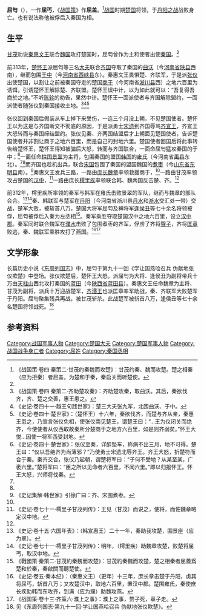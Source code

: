 {{Infobox 先秦人物
|名称=屈匄
|图像=
|图说=
|别称=屈丐、屈盖
|姓=芈
|氏=屈
|名=匄
|字=
|别名=
|别字=
|谥号=
|时代=战国
|国家=楚国
|身份=
}}

'''屈匄'''（{{Bd|？||前312年||Q}}），一作'''屈丐'''，《[[战国策|战国策]]》作'''屈盖'''。<ref name="战国策">《战国策·卷四·秦策二·甘茂约秦魏而攻楚》：甘茂约秦、魏而攻楚。楚之相秦（应为拒秦）者屈盖，为楚和于秦，秦启关而听楚使。</ref>[[战国|战国]]时期[[楚国|楚国]]将领，于[[丹阳、蓝田之战|丹阳之战]]战败身亡。也有说法称他被俘后入秦国为相。

== 生平 ==
[[甘茂|甘茂]]劝说[[秦惠文王|秦惠文王]]联合[[魏国_(战国)|魏国]]攻打楚国时，屈匄曾作为主和使者出使[[秦国|秦国]]。<ref name="战国策"/>

前313年，[[楚怀王|楚怀王]]派屈匄等三名[[大夫_(官名)|大夫]]联合[[齐国|齐国]]夺取了秦国的[[曲沃|曲沃]]（今[[河南省|河南省]][[陕县|陕县]]西南），继而包围[[于中|于中]]（今[[河南省|河南省]][[西峡县|西峡县]]东）。秦惠文王畏惧楚、齐联军，于是派[[张仪|张仪]]出使楚国，以割让之前被秦国夺走的楚国[[商于|商于]]（今河南省[[淅川县|淅川县]]西）之地六百里为诱饵，引诱楚怀王解除楚、齐联盟。楚怀王误中计，以为如此就可以：“吾复得吾商於之地。”不听[[陈轸|陈轸]]的劝告，果然中计。楚怀王一面派使者与齐国解除盟约，一面派使者随张仪到秦国接收土地。<ref>《战国策·卷四·秦策二·齐助楚攻秦》：齐助楚攻秦，取曲沃。其后，秦欲伐齐，齐、楚之交善，惠王患之。</ref><ref>《史记·卷四十一·越王句践世家》：楚三大夫张九军，北围曲沃、于中。</ref><ref>《史记·卷四十·楚世家》：（楚怀王）十六年，秦欲伐齐，而楚与齐从亲，秦惠王患之，乃宣言张仪免相，使张仪南见楚王，谓楚王曰：“…王为仪闭关而绝齐，今使使者从仪西取故秦所分楚商于之地方六百里，如是则齐弱矣。”怀王大悦…因使一将军西受封地。</ref>

张仪回到秦国后假装从车上掉下来受伤，一连三个月没上朝，不见楚国使者。楚怀王以为这是与齐国断交不彻底的原因，于是派勇士[[宋遗|宋遗]]到齐国辱骂[[齐宣王|齐宣王]]，齐宣王大怒转而与秦国缔结盟约。张仪见秦、齐两国结盟后才上朝面见楚国使者，告诉楚国使者并非割让商于之地六百里，而是自己的封地六里。楚国使者回国后将此事转告给楚怀王，楚怀王得知被骗后大怒，转而与齐国联合，一面命屈匄猛攻秦国的于中；<ref>《史记·卷四十·楚世家》：张仪至秦，详醉坠车，称病不出三月，地不可得。楚王曰：“仪以吾绝齐为尚薄邪？”乃使勇士宋遗北辱齐王。齐王大怒，折楚符而合于秦。秦齐交合，张仪乃起朝，谓楚将军曰：“子何不受地？从某至某，广袤六里。”楚将军曰：“臣之所以见命者六百里，不闻六里。”即以归报怀王。怀王大怒，兴师将伐秦。</ref>一面任命[[柱国|柱国]][[景翠|景翠]]为主将，包围秦国的盟国[[韩国_(战国)|韩国]]的[[雍氏|雍氏]]（今河南省[[禹县|禹县]]东北）。<ref name="秦本纪"/><ref name="年表"/>而齐国也趁机出兵，联合[[宋国|宋国]]包围了秦国的盟国魏国的[[煮枣|煮枣]]（今[[山东省|山东省]][[东明县|东明县]]南）。<ref>《史记集解·韩世家》引徐广曰：齐、宋围煮枣。</ref>秦惠文王发兵三路，一路由[[庶长|庶长]][[魏章|魏章]]率领救援商于，<ref name="秦本纪"/>一路由甘茂率领攻占楚国的[[汉中郡|汉中]]，<ref>《史记·卷七十一·樗里子甘茂列传》：王见（甘茂）而说之，使将，而佐魏章略定汉中地。</ref>一路由庶长[[樗里疾|樗里疾]]率领联合韩、魏两国反击楚、齐。<ref name="秦本纪"/>

前312年，樗里疾所率领的秦军与韩军在雍氏击败景翠的军队，继而与魏章的部队会合。<ref name="年表">《史记·卷十五·六国年表》：（韩宣惠王）二十一年，秦助我攻楚，围景座（应为翠）。</ref><ref>《史记·卷七十一·樗里子甘茂列传》：明年，（樗里疾）助魏章攻楚，败楚将屈丐，取汉中地。</ref>秦、韩联军与楚军在[[丹阳_(楚国)|丹阳]]（今河南省淅川县[[丹水|丹水]]和[[淅水|淅水]]交汇处一带）交战，楚军大败，被斩首八万，楚国大将军屈匄及裨将军[[逢侯丑|逢侯丑]]等七十余名将领被俘，屈匄被俘后入秦为左丞相<ref>《戰國策·秦策二·甘茂約秦魏而攻楚》：甘茂約秦魏而攻楚，楚之相秦者屈蓋爲楚和於秦，秦啟關而聽楚使。</ref>。秦军乘胜夺取楚国汉中之地六百里，设立[[汉中郡|汉中郡]]。秦军同时联合魏军在[[濮水|濮水]]击败了包围煮枣的齐军，俘虏了齐将[[聲子|聲子]]，齐将[[匡章|匡章]]败逃，秦、魏联军乘胜攻打了[[燕国|燕国]]。<ref name="秦本纪">《史记·卷五·秦本纪》：（秦惠文王）（更年）十三年，庶长章击楚于丹阳，虏其将屈丐，斩首八万；又攻楚汉中，取地六百里，置汉中郡。楚围雍氏，秦使庶长疾助韩而东攻齐，到满（应为濮）助魏攻燕。</ref><ref>《战国策·卷十三·齐策六·濮上之事》：濮上之事，赘子死，章子走。</ref>

== 文学形象 ==
长篇历史小说《[[东周列国志|东周列国志]]》中，屈匄于第九十一回《学让国燕哙召兵 伪献地张仪欺楚》中登场。张仪欺楚后，楚怀王大怒，派屈匄为大将、逢侯丑为副将带兵十万由[[天柱山|天柱山]]西北攻打秦国的[[蓝田县|蓝田]]（今[[陕西省|陕西省]][[蓝田县|蓝田县]]）。秦惠文王任命魏章为主将、甘茂为副将，派兵十万迎战楚军，[[齐湣王|齐湣王]]也派匡章率军助战，秦、齐联军大败楚军于丹阳。屈匄聚集残兵再战，被甘茂斩杀。此战楚军被斩首八万，逢侯丑等七十余名楚国将领战死。<ref>见《东周列国志·第九十一回·学让国燕哙召兵 伪献地张仪欺楚》。</ref>

== 参考资料 ==
{{reflist|2}}

[[Category:战国军事人物|Category:战国军事人物]]
[[Category:楚国大夫|Category:楚国大夫]]
[[Category:楚国军事人物|Category:楚国军事人物]]
[[Category:战国战争身亡者|Category:战国战争身亡者]]
[[Category:屈姓|Category:屈姓]]
[[Category:秦国丞相|Category:秦国丞相]]